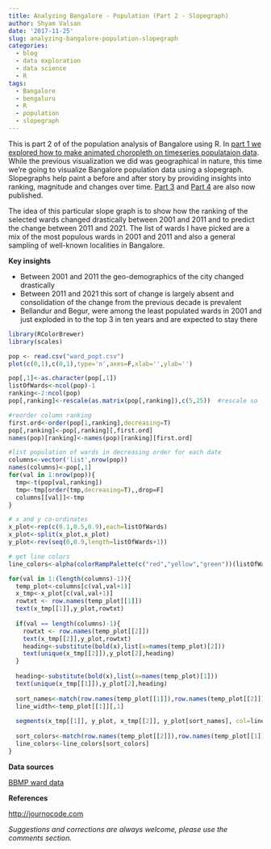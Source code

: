 ```yaml
---
title: Analyzing Bangalore - Population (Part 2 - Slopegraph)
author: Shyam Valsan
date: '2017-11-25'
slug: analyzing-bangalore-population-slopegraph
categories:
  - blog
  - data exploration
  - data science
  - R
tags:
  - Bangalore
  - bengaluru
  - R
  - population
  - slopegraph
---
```


This is part 2 of of the population analysis of Bangalore using R. In [part 1 we explored how to make animated choropleth on timeseries populataion data](https://www.shyamvalsan.com/blog/analyzing-bangalore-population-animated-choropleth-timeseries/). While the previous visualization we did was geographical in nature, this time we’re going to visualize Bangalore population data using a slopegraph. Slopegraphs help paint a before and after story by providing insights into ranking, magnitude and changes over time. [Part 3](https://shyamvalsan.com/blog/analyzing-bangalore-population-smoothed-line-graph/ ) and [Part 4](https://shyamvalsan.com/blog/analyzing-bangalore-population-bubblecharts/) are also now published.

The idea of this particular slope graph is to show how the ranking of the selected wards changed drastically between 2001 and 2011 and to predict the change between 2011 and 2021. The list of wards I have picked are a mix of the most populous wards in 2001 and 2011 and also a general sampling of well-known localities in Bangalore.

 
**Key insights**

 - Between 2001 and 2011 the geo-demographics of the city changed drastically
 - Between 2011 and 2021 this sort of change is largely absent and consolidation of the change from the previous decade is prevalent
 - Bellandur and Begur, were among the least populated wards in 2001 and just exploded in to the top 3 in ten years and are expected to stay there 

```r
library(RColorBrewer)
library(scales)

pop <- read.csv("ward_popt.csv")
plot(c(0,1),c(0,1),type='n',axes=F,xlab='',ylab='') 

pop[,1]<-as.character(pop[,1]) 
listOfWards<-ncol(pop)-1
ranking<-2:ncol(pop)
pop[,ranking]<-rescale(as.matrix(pop[,ranking]),c(5,25))  #rescale so line sizes make sense

#reorder column ranking 
first.ord<-order(pop[1,ranking],decreasing=T)
pop[,ranking]<-pop[,ranking][,first.ord]
names(pop)[ranking]<-names(pop)[ranking][first.ord]

#list population of wards in decreasing order for each date
columns<-vector('list',nrow(pop))
names(columns)<-pop[,1]
for(val in 1:nrow(pop)){
  tmp<-t(pop[val,ranking])
  tmp<-tmp[order(tmp,decreasing=T),,drop=F]
  columns[[val]]<-tmp
}

# x and y co-ordinates 
x_plot<-rep(c(0.1,0.5,0.9),each=listOfWards)
x_plot<-split(x_plot,x_plot)
y_plot<-rev(seq(0,0.9,length=listOfWards+1))

# get line colors
line_colors<-alpha(colorRampPalette(c("red","yellow","green"))(listOfWards),0.7)

for(val in 1:(length(columns)-1)){
  temp_plot<-columns[c(val,val+1)]
  x_tmp<-x_plot[c(val,val+1)]
  rowtxt <- row.names(temp_plot[[1]])
  text(x_tmp[[1]],y_plot,rowtxt)
  
  if(val == length(columns)-1){
    rowtxt <- row.names(temp_plot[[2]])
    text(x_tmp[[2]],y_plot,rowtxt)
    heading<-substitute(bold(x),list(x=names(temp_plot)[2]))
    text(unique(x_tmp[[2]]),y_plot[2],heading)
  }	
  
  heading<-substitute(bold(x),list(x=names(temp_plot)[1]))  
  text(unique(x_tmp[[1]]),y_plot[2],heading)
  
  sort_names<-match(row.names(temp_plot[[1]]),row.names(temp_plot[[2]]))
  line_width<-temp_plot[[1]][,1]
  
  segments(x_tmp[[1]], y_plot, x_tmp[[2]], y_plot[sort_names], col=line_colors, lwd=line_width)
  
  sort_colors<-match(row.names(temp_plot[[2]]),row.names(temp_plot[[1]]))
  line_colors<-line_colors[sort_colors]
}
```

**Data sources**

[BBMP ward data](http://bbmp.gov.in/documents/10180/460906/BBMPR_ward_master_BBMP+Restructuring+03-08-2015.pdf/)

**References**

[http://journocode.com](http://journocode.com/2016/01/28/your-first-choropleth-map/)

*Suggestions and corrections are always welcome, please use the comments section.*